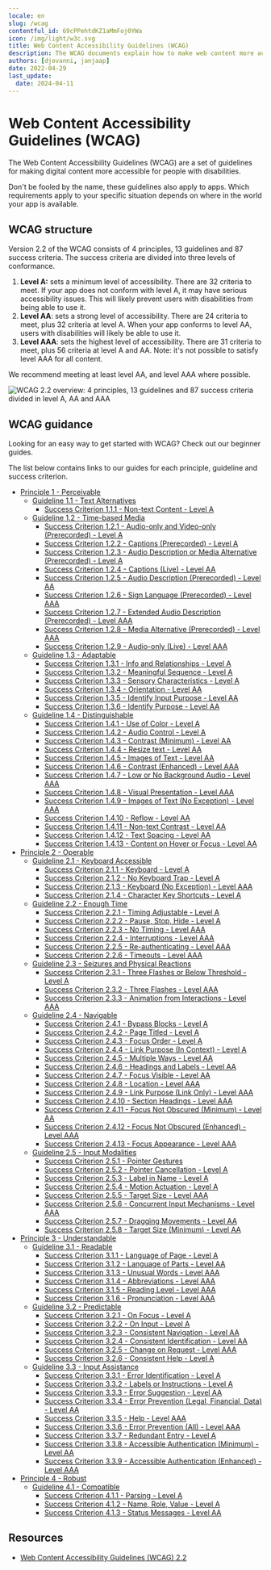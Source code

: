 ```yaml
---
locale: en
slug: /wcag
contentful_id: 69cPPehtdKZ1aMmFoj0YWa
icon: /img/light/w3c.svg
title: Web Content Accessibility Guidelines (WCAG)
description: The WCAG documents explain how to make web content more accessible to people with disabilities.
authors: [djovanni, janjaap]
date: 2022-04-29
last_update:
  date: 2024-04-11
---
```


# Web Content Accessibility Guidelines (WCAG)

The Web Content Accessibility Guidelines (WCAG) are a set of guidelines for making digital content more accessible for people with disabilities.

Don't be fooled by the name, these guidelines also apply to apps. Which requirements apply to your specific situation depends on where in the world your app is available.

<LinkList title="List of international standards" isHighlighted={true}>
  <LinkListItem
    url="/en/guidelines/en-301-549"
    title="EN 301 549 overview"
    appearance="link"
    label="EN 301 549"
    description="EN 301 549 is the European standard which describes requirements which apps must meet in order to be accessible."
    image="/img/light/eu-flag.svg"
    alt="The flag of the European Union "
  />
  <LinkListItem
    url="/en/guidelines/section-508"
    title="Section 508 overview"
    appearance="link"
    label="Section 508"
    description="Section 508 requires United States federal agencies to make their apps accessible for everyone."
    image="/img/light/us-flag.svg"
    alt="The flag of the United States of America"
  />
</LinkList>

## WCAG structure

Version 2.2 of the WCAG consists of 4 principles, 13 guidelines and 87 success criteria. The success criteria are divided into three levels of conformance.

1. **Level A:** sets a minimum level of accessibility. There are 32 criteria to meet. If your app does not conform with level A, it may have serious accessibility issues. This will likely prevent users with disabilities from being able to use it.
2. **Level AA**: sets a strong level of accessibility. There are 24 criteria to meet, plus 32 criteria at level A. When your app conforms to level AA, users with disabilities will likely be able to use it.
3. **Level AAA**: sets the highest level of accessibility. There are 31 criteria to meet, plus 56 criteria at level A and AA. Note: it's not possible to satisfy level AAA for all content.

We recommend meeting at least level AA, and level AAA where possible.

<Image src="/img/light/WCAG 2.2 - EN - Light.svg" dark="/img/dark/WCAG 2.2 - EN - Dark.svg" alt="WCAG 2.2 overview: 4 principles, 13 guidelines and 87 success criteria divided in level A, AA and AAA"/>

## WCAG guidance

Looking for an easy way to get started with WCAG? Check out our beginner guides.

<LinkList title="WCAG Beginners Link List" isHighlighted={true}>
  <LinkListItem
    url="/en/guidelines/wcag-beginners-guide"
    title="WCAG Beginners' Guide"
    appearance="link"
    label="WCAG Beginners' Guide"
    description="New to WCAG? Start here."
    image="/img/light/Ontwikkeling.svg"
    alt="Development"
  />
  <LinkListItem
    url="/en/guidelines/beginnersguide-accessibility-testing"
    title="Beginners' Guide to Accessibility Testing"
    appearance="link"
    label="Beginners' Guide to Accessibility Testing"
    description="Test whether your app is accessible yourself."
    image="/img/light/features.svg"
    alt="Features icon"
  />
  <LinkListItem
    url="/en/handbook"
    title="App accessibility handbook"
    appearance="link"
    label="App accessibility handbook"
    description="Our handbook is designed to learn the basic principles of app accessibility in straightforward way. "
    image="/img/light/handbook.svg"
    alt="Handbook icon"
  />
</LinkList>

The list below contains links to our guides for each principle, guideline and success criterion.

- [Principle 1 - Perceivable](/en/guidelines/wcag/principle-1)
    - [Guideline 1.1 - Text Alternatives](/en/guidelines/wcag/guideline-1-1)
        - [Success Criterion 1.1.1 - Non-text Content - Level A](/en/guidelines/wcag/success-criterion-1-1-1)
    - [Guideline 1.2 - Time-based Media](/en/guidelines/wcag/guideline-1-2)
        - [Success Criterion 1.2.1 - Audio-only and Video-only (Prerecorded) - Level A](/en/guidelines/wcag/success-criterion-1-2-1)
        - [Success Criterion 1.2.2 - Captions (Prerecorded) - Level A](/en/guidelines/wcag/success-criterion-1-2-2)
        - [Success Criterion 1.2.3 - Audio Description or Media Alternative (Prerecorded) - Level A](/en/guidelines/wcag/success-criterion-1-2-3)
        - [Success Criterion 1.2.4 - Captions (Live) - Level AA](/en/guidelines/wcag/success-criterion-1-2-4)
        - [Success Criterion 1.2.5 - Audio Description (Prerecorded) - Level AA](/en/guidelines/wcag/success-criterion-1-2-5)
        - [Success Criterion 1.2.6 - Sign Language (Prerecorded) - Level AAA](/en/guidelines/wcag/success-criterion-1-2-6)
        - [Success Criterion 1.2.7 - Extended Audio Description (Prerecorded) - Level AAA](/en/guidelines/wcag/success-criterion-1-2-7)
        - [Success Criterion 1.2.8 - Media Alternative (Prerecorded) - Level AAA](/en/guidelines/wcag/success-criterion-1-2-8)
        - [Success Criterion 1.2.9 - Audio-only (Live) - Level AAA](/en/guidelines/wcag/success-criterion-1-2-9)
    - [Guideline 1.3 - Adaptable](/en/guidelines/wcag/guideline-1-3)
        - [Success Criterion 1.3.1 - Info and Relationships - Level A](/en/guidelines/wcag/success-criterion-1-3-1)
        - [Success Criterion 1.3.2 - Meaningful Sequence - Level A](/en/guidelines/wcag/success-criterion-1-3-2)
        - [Success Criterion 1.3.3 - Sensory Characteristics - Level A](/en/guidelines/wcag/success-criterion-1-3-3)
        - [Success Criterion 1.3.4 - Orientation - Level AA](/en/guidelines/wcag/success-criterion-1-3-4)
        - [Success Criterion 1.3.5 - Identify Input Purpose - Level AA](/en/guidelines/wcag/success-criterion-1-3-5)
        - [Success Criterion 1.3.6 - Identify Purpose - Level AA](/en/guidelines/wcag/success-criterion-1-3-6)
    - [Guideline 1.4 - Distinguishable](/en/guidelines/wcag/guideline-1-4)
        - [Success Criterion 1.4.1 - Use of Color - Level A](/en/guidelines/wcag/success-criterion-1-4-1)
        - [Success Criterion 1.4.2 - Audio Control - Level A](/en/guidelines/wcag/success-criterion-1-4-2)
        - [Success Criterion 1.4.3 - Contrast (Minimum) - Level AA](/en/guidelines/wcag/success-criterion-1-4-3)
        - [Success Criterion 1.4.4 - Resize text - Level AA](/en/guidelines/wcag/success-criterion-1-4-4)
        - [Success Criterion 1.4.5 - Images of Text - Level AA](/en/guidelines/wcag/success-criterion-1-4-5)
        - [Success Criterion 1.4.6 - Contrast (Enhanced) - Level AAA](/en/guidelines/wcag/success-criterion-1-4-6)
        - [Success Criterion 1.4.7 - Low or No Background Audio - Level AAA](/en/guidelines/wcag/success-criterion-1-4-7)
        - [Success Criterion 1.4.8 - Visual Presentation - Level AAA](/en/guidelines/wcag/success-criterion-1-4-8)
        - [Success Criterion 1.4.9 - Images of Text (No Exception) - Level AAA](/en/guidelines/wcag/success-criterion-1-4-9)
        - [Success Criterion 1.4.10 - Reflow - Level AA](/en/guidelines/wcag/success-criterion-1-4-10)
        - [Success Criterion 1.4.11 - Non-text Contrast - Level AA](/en/guidelines/wcag/success-criterion-1-4-11)
        - [Success Criterion 1.4.12 - Text Spacing - Level AA](/en/guidelines/wcag/success-criterion-1-4-12)
        - [Success Criterion 1.4.13 - Content on Hover or Focus - Level AA](/en/guidelines/wcag/success-criterion-1-4-13)
- [Principle 2 - Operable](/en/guidelines/wcag/principle-2)
    - [Guideline 2.1 - Keyboard Accessible](/en/guidelines/wcag/guideline-2-1)
        - [Success Criterion 2.1.1 - Keyboard - Level A](/en/guidelines/wcag/success-criterion-2-1-1)
        - [Success Criterion 2.1.2 - No Keyboard Trap - Level A](/en/guidelines/wcag/success-criterion-2-1-2)
        - [Success Criterion 2.1.3 - Keyboard (No Exception) - Level AAA](/en/guidelines/wcag/success-criterion-2-1-3)
        - [Success Criterion 2.1.4 - Character Key Shortcuts - Level A](/en/guidelines/wcag/success-criterion-2-1-4)
    - [Guideline 2.2 - Enough Time](/en/guidelines/wcag/guideline-2-2)
        - [Success Criterion 2.2.1 - Timing Adjustable - Level A](/en/guidelines/wcag/success-criterion-2-2-1)
        - [Success Criterion 2.2.2 - Pause, Stop, Hide - Level A](/en/guidelines/wcag/success-criterion-2-2-2)
        - [Success Criterion 2.2.3 - No Timing - Level AAA](/en/guidelines/wcag/success-criterion-2-2-3)
        - [Success Criterion 2.2.4 - Interruptions - Level AAA](/en/guidelines/wcag/success-criterion-2-2-4)
        - [Success Criterion 2.2.5 - Re-authenticating - Level AAA](/en/guidelines/wcag/success-criterion-2-2-5)
        - [Success Criterion 2.2.6 - Timeouts - Level AAA](/en/guidelines/wcag/success-criterion-2-2-6)
    - [Guideline 2.3 - Seizures and Physical Reactions](/en/guidelines/wcag/guideline-2-3)
        - [Success Criterion 2.3.1 - Three Flashes or Below Threshold - Level A](/en/guidelines/wcag/success-criterion-2-3-1)
        - [Success Criterion 2.3.2 - Three Flashes - Level AAA](/en/guidelines/wcag/success-criterion-2-3-2)
        - [Success Criterion 2.3.3 - Animation from Interactions - Level AAA](/en/guidelines/wcag/success-criterion-2-3-3)
    - [Guideline 2.4 - Navigable](/en/guidelines/wcag/guideline-2-4)
        - [Success Criterion 2.4.1 - Bypass Blocks - Level A](/en/guidelines/wcag/success-criterion-2-4-1)
        - [Success Criterion 2.4.2 - Page Titled - Level A](/en/guidelines/wcag/success-criterion-2-4-2)
        - [Success Criterion 2.4.3 - Focus Order - Level A](/en/guidelines/wcag/success-criterion-2-4-3)
        - [Success Criterion 2.4.4 - Link Purpose (In Context) - Level A](/en/guidelines/wcag/success-criterion-2-4-4)
        - [Success Criterion 2.4.5 - Multiple Ways - Level AA](/en/guidelines/wcag/success-criterion-2-4-5)
        - [Success Criterion 2.4.6 - Headings and Labels - Level AA](/en/guidelines/wcag/success-criterion-2-4-6)
        - [Success Criterion 2.4.7 - Focus Visible - Level AA](/en/guidelines/wcag/success-criterion-2-4-7)
        - [Success Criterion 2.4.8 - Location - Level AAA](/en/guidelines/wcag/success-criterion-2-4-8)
        - [Success Criterion 2.4.9 - Link Purpose (Link Only) - Level AAA](/en/guidelines/wcag/success-criterion-2-4-9)
        - [Success Criterion 2.4.10 - Section Headings - Level AAA](/en/guidelines/wcag/success-criterion-2-4-10)
        - [Success Criterion 2.4.11 - Focus Not Obscured (Minimum) - Level AA](/en/guidelines/wcag/success-criterion-2-4-11)
        - [Success Criterion 2.4.12 - Focus Not Obscured (Enhanced) - Level AAA](/en/guidelines/wcag/success-criterion-2-4-12)
        - [Success Criterion 2.4.13 - Focus Appearance - Level AAA](/en/guidelines/wcag/success-criterion-2-4-13)
    - [Guideline 2.5 - Input Modalities](/en/guidelines/wcag/guideline-2-5)
        - [Success Criterion 2.5.1 - Pointer Gestures](/en/guidelines/wcag/success-criterion-2-5-1)
        - [Success Criterion 2.5.2 - Pointer Cancellation - Level A](/en/guidelines/wcag/success-criterion-2-5-2)
        - [Success Criterion 2.5.3 - Label in Name - Level A](/en/guidelines/wcag/success-criterion-2-5-3)
        - [Success Criterion 2.5.4 - Motion Actuation - Level A](/en/guidelines/wcag/success-criterion-2-5-4)
        - [Success Criterion 2.5.5 - Target Size - Level AAA](/en/guidelines/wcag/success-criterion-2-5-5)
        - [Success Criterion 2.5.6 - Concurrent Input Mechanisms - Level AAA](/en/guidelines/wcag/success-criterion-2-5-6)
        - [Success Criterion 2.5.7 - Dragging Movements - Level AA](/en/guidelines/wcag/success-criterion-2-5-7)
        - [Success Criterion 2.5.8 - Target Size (Minimum) - Level AA](/en/guidelines/wcag/success-criterion-2-5-8)
- [Principle 3 - Understandable](/en/guidelines/wcag/principle-3)
    - [Guideline 3.1 - Readable](/en/guidelines/wcag/guideline-3-1)
        - [Success Criterion 3.1.1 - Language of Page - Level A](/en/guidelines/wcag/success-criterion-3-1-1)
        - [Success Criterion 3.1.2 - Language of Parts - Level AA](/en/guidelines/wcag/success-criterion-3-1-2)
        - [Success Criterion 3.1.3 - Unusual Words - Level AAA](/en/guidelines/wcag/success-criterion-3-1-3)
        - [Success Criterion 3.1.4 - Abbreviations - Level AAA](/en/guidelines/wcag/success-criterion-3-1-4)
        - [Success Criterion 3.1.5 - Reading Level - Level AAA](/en/guidelines/wcag/success-criterion-3-1-5)
        - [Success Criterion 3.1.6 - Pronunciation - Level AAA](/en/guidelines/wcag/success-criterion-3-1-6)
    - [Guideline 3.2 - Predictable](/en/guidelines/wcag/guideline-3-2)
        - [Success Criterion 3.2.1 - On Focus - Level A](/en/guidelines/wcag/success-criterion-3-2-1)
        - [Success Criterion 3.2.2 - On Input - Level A](/en/guidelines/wcag/success-criterion-3-2-2)
        - [Success Criterion 3.2.3 - Consistent Navigation - Level AA](/en/guidelines/wcag/success-criterion-3-2-3)
        - [Success Criterion 3.2.4 - Consistent Identification - Level AA](/en/guidelines/wcag/success-criterion-3-2-4)
        - [Success Criterion 3.2.5 - Change on Request - Level AAA](/en/guidelines/wcag/success-criterion-3-2-5)
        - [Success Criterion 3.2.6 - Consistent Help - Level A](/en/guidelines/wcag/success-criterion-3-2-6)
    - [Guideline 3.3 - Input Assistance](/en/guidelines/wcag/guideline-3-3)
        - [Success Criterion 3.3.1 - Error Identification - Level A](/en/guidelines/wcag/success-criterion-3-3-1)
        - [Success Criterion 3.3.2 - Labels or Instructions - Level A](/en/guidelines/wcag/success-criterion-3-3-2)
        - [Success Criterion 3.3.3 - Error Suggestion - Level AA](/en/guidelines/wcag/success-criterion-3-3-3)
        - [Success Criterion 3.3.4 - Error Prevention (Legal, Financial, Data) - Level AA](/en/guidelines/wcag/success-criterion-3-3-4)
        - [Success Criterion 3.3.5 - Help - Level AAA](/en/guidelines/wcag/success-criterion-3-3-5)
        - [Success Criterion 3.3.6 - Error Prevention (All) - Level AAA](/en/guidelines/wcag/success-criterion-3-3-6)
        - [Success Criterion 3.3.7 - Redundant Entry - Level A](/en/guidelines/wcag/success-criterion-3-3-7)
        - [Success Criterion 3.3.8 - Accessible Authentication (Minimum) - Level AA](/en/guidelines/wcag/success-criterion-3-3-8)
        - [Success Criterion 3.3.9 - Accessible Authentication (Enhanced) - Level AAA](/en/guidelines/wcag/success-criterion-3-3-9)
- [Principle 4 - Robust](/en/guidelines/wcag/principle-4)
    - [Guideline 4.1 - Compatible](/en/guidelines/wcag/guideline-4-1)
        - [Success Criterion 4.1.1 - Parsing - Level A](/en/guidelines/wcag/success-criterion-4-1-1)
        - [Success Criterion 4.1.2 - Name, Role, Value - Level A](/en/guidelines/wcag/success-criterion-4-1-2)
        - [Success Criterion 4.1.3 - Status Messages - Level AA](/en/guidelines/wcag/success-criterion-4-1-3)

## Resources

- [Web Content Accessibility Guidelines (WCAG) 2.2](https://www.w3.org/TR/WCAG22/)
